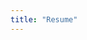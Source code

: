 ```yaml
---
title: "Resume"
---
```


<!-- {{< pdf ./assets/documents/Nivedhitha-Dhanasekaran-Resume.pdf width=100% height=1100 >}} -->
